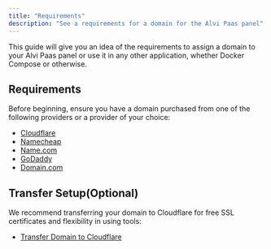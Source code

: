```yaml
---
title: "Requirements"
description: "See a requirements for a domain for the Alvi Paas panel"
---
```


This guide will give you an idea of the requirements to assign a domain to your Alvi Paas panel or use it in any other application, whether Docker Compose or otherwise.

## Requirements

Before beginning, ensure you have a domain purchased from one of the following providers or a provider of your choice:

- [Cloudflare](https://www.cloudflare.com/)
- [Namecheap](https://www.namecheap.com/domains/)
- [Name.com](https://www.name.com/)
- [GoDaddy](https://www.godaddy.com/)
- [Domain.com](https://www.domain.com/)

## Transfer Setup(Optional)

We recommend transferring your domain to Cloudflare for free SSL certificates and flexibility in using tools:

- [Transfer Domain to Cloudflare](https://developers.cloudflare.com/registrar/get-started/transfer-domain-to-cloudflare/)

